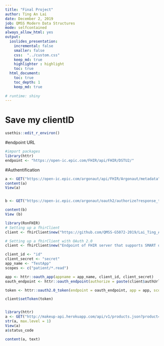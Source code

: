 ```yaml
---
title: "Final Project"
author: Ting An Lai
date: December 2, 2019
job: QMSS Modern Data Structures
mode: selfcontained
always_allow_html: yes
output:
  ioslides_presentation:
    incremental: false
    smaller: false
    css:  "../custom.css" 
    keep_md: true
    highlighter : highlight
    toc: true
  html_document:
    toc: true
    toc_depth: 1
    keep_md: true
           
# runtime: shiny
---
```


# Save my clientID
```r
usethis::edit_r_environ()
```

#endpoint URL
```r
#import packages
library(httr)
endpoint <- "https://open-ic.epic.com/FHIR/api/FHIR/DSTU2/"
```

#Authentification
```r

a <- GET("https://open-ic.epic.com/argonaut/api/FHIR/Argonaut/metadata")
content(a)
View(a)


b <- GET("https://open-ic.epic.com/argonaut/oauth2/authorize?response_type=code&client_id=f23a337d-0301-4fa0-82d5-1645a2f25208&redirect_uri=https://github.com/QMSS-G5072-2019/Lai_Ting_An/tree/master/HealthAPI")

content(b)
View (b)
```

```r
library(RonFHIR)
# Setting up a fhirClient
client <- fhirClient$new("https://github.com/QMSS-G5072-2019/Lai_Ting_An/tree/master/HealthAPI")

# Setting up a fhirClient with OAuth 2.0
client <- fhirClient$new("Endpoint of FHIR server that supports SMART on FHIR OAuth2 access")

client_id <- "id"
client_secret <- "secret"
app_name <- "TestApp"
scopes <- c("patient/*.read")

app <- httr::oauth_app(appname = app_name, client_id, client_secret)
oauth_endpoint <- httr::oauth_endpoint(authorize = paste(client$authUrl, "?aud=", client$endpoint, sep=""), access = client$tokenUrl)

token <- httr::oauth2.0_token(endpoint = oauth_endpoint, app = app, scope = scopes)

client$setToken(token)



```

```r
library(httr)
a <- GET("http://makeup-api.herokuapp.com/api/v1/products.json?product=eyebrow")
str(a, max.level = 1)
View(a)
a$status_code

content(a, text)
```





